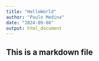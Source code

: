 ```yaml
---
title: "HelloWorld"
author: "Paulo Medina"
date: "2024-09-08"
output: html_document
---
```


## This is a markdown file
